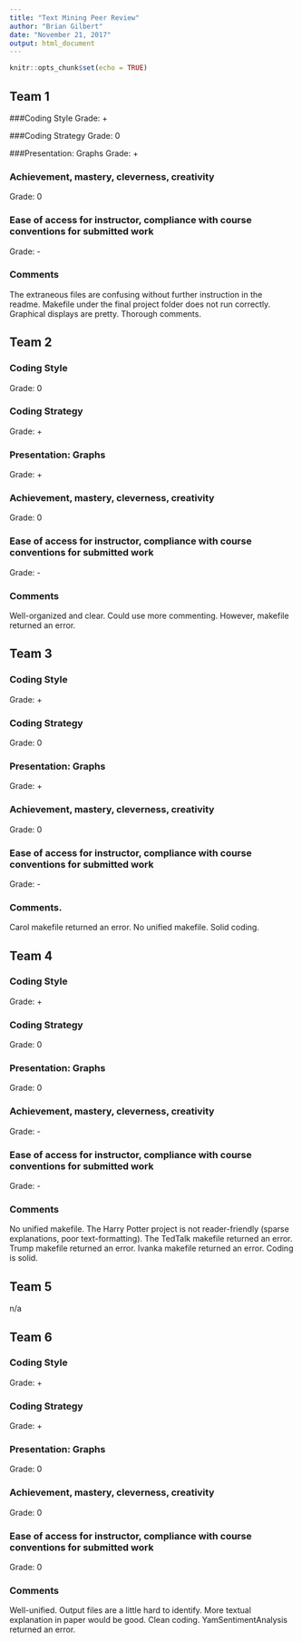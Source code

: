 ---
title: "Text Mining Peer Review"
author: "Brian Gilbert"
date: "November 21, 2017"
output: html_document
---

```{r setup, include=FALSE}
knitr::opts_chunk$set(echo = TRUE)
```

## Team 1

###Coding Style
Grade: +

###Coding Strategy
Grade: 0 

###Presentation: Graphs
Grade: +

### Achievement, mastery, cleverness, creativity
Grade: 0

### Ease of access for instructor, compliance with course conventions for submitted work
Grade: -

### Comments
The extraneous files are confusing without further instruction in the readme.
Makefile under the final project folder does not run correctly.
Graphical displays are pretty.
Thorough comments.

## Team 2

### Coding Style
Grade: 0

### Coding Strategy
Grade: +

### Presentation: Graphs
Grade: +

### Achievement, mastery, cleverness, creativity

Grade: 0

### Ease of access for instructor, compliance with course conventions for submitted work
Grade: -

### Comments
Well-organized and clear. Could use more commenting. However, makefile returned an error.

## Team 3

### Coding Style
Grade: +

### Coding Strategy
Grade: 0

### Presentation: Graphs
Grade: +

### Achievement, mastery, cleverness, creativity
Grade: 0

### Ease of access for instructor, compliance with course conventions for submitted work
Grade: -

### Comments.
Carol makefile returned an error. No unified makefile. Solid coding.

## Team 4

### Coding Style
Grade: +

### Coding Strategy
Grade: 0 

### Presentation: Graphs
Grade: 0

### Achievement, mastery, cleverness, creativity
Grade: -

### Ease of access for instructor, compliance with course conventions for submitted work
Grade: -

### Comments
No unified makefile.
The Harry Potter project is not reader-friendly (sparse explanations, poor text-formatting). The TedTalk makefile returned an error. Trump makefile returned an error. Ivanka makefile returned an error.
Coding is solid.

## Team 5
n/a

## Team 6

### Coding Style
Grade: +

### Coding Strategy
Grade: +

### Presentation: Graphs
Grade: 0

### Achievement, mastery, cleverness, creativity
Grade: 0

### Ease of access for instructor, compliance with course conventions for submitted work
Grade: 0

### Comments
Well-unified. Output files are a little hard to identify. More textual explanation in paper would be good. Clean coding.
YamSentimentAnalysis returned an error.